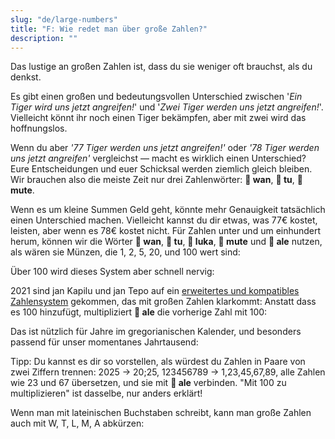 ```yaml
---
slug: "de/large-numbers"
title: "F: Wie redet man über große Zahlen?"
description: ""
---
```



Das lustige an großen Zahlen ist, dass du sie weniger oft brauchst, als du denkst.

Es gibt einen großen und bedeutungsvollen Unterschied zwischen '*Ein Tiger wird uns jetzt angreifen!*' und '*Zwei Tiger werden uns jetzt angreifen!*'. Vielleicht könnt ihr noch einen Tiger bekämpfen, aber mit zwei wird das hoffnungslos.

Wenn du aber *'77 Tiger werden uns jetzt angreifen!'* oder *'78 Tiger werden uns jetzt angreifen'* vergleichst — macht es wirklich einen Unterschied? Eure Entscheidungen und euer Schicksal werden ziemlich gleich bleiben. Wir brauchen also die meiste Zeit nur drei Zahlenwörter: **󱥳 wan**, **󱥮 tu**, **󱤼 mute**.

Wenn es um kleine Summen Geld geht, könnte mehr Genauigkeit tatsächlich einen Unterschied machen. Vielleicht kannst du dir etwas, was 77€ kostet, leisten, aber wenn es 78€ kostet nicht. Für Zahlen unter und um einhundert herum, können wir die Wörter **󱥳 wan**, **󱥮 tu**, **󱤭 luka**, **󱤼 mute** und **󱤄 ale** nutzen, als wären sie Münzen, die 1, 2, 5, 20, und 100 wert sind:

<List>
    <Sentence sl="mute mute mute luka luka luka tu wan" m="78 (= 20 + 20 + 20 + 5 + 5 + 5 + 2 + 1)" />
</List>

Über 100 wird dieses System aber schnell nervig:

<List>
    <Sentence sl="ale ale ale ale ale ale ale ale ale ale ale ale ale ale ale" m="1500 (= 100 + 100 + 100 + ...)" />
</List>

2021 sind jan Kapilu und jan Tepo auf ein [erweitertes und kompatibles Zahlensystem](https://sona.pona.la/wiki/nasin_nanpa_pona) gekommen, das mit großen Zahlen klarkommt: Anstatt dass es 100 hinzufügt, multipliziert **󱤄 ale** die vorherige Zahl mit 100:

<List>
    <Sentence sl="luka luka luka ale" m="1500 (= (5 + 5 + 5) * 100)" />
</List>

Das ist nützlich für Jahre im gregorianischen Kalender, und besonders passend für unser momentanes Jahrtausend:

<List>
    <Sentence sl="mute ale mute luka" m="2025 (= 20 * 100 + 20 + 5)" />
</List>

Tipp: Du kannst es dir so vorstellen, als würdest du Zahlen in Paare von zwei Ziffern trennen: 2025 → 20;25, 123456789 → 1,23,45,67,89, alle Zahlen wie 23 und 67 übersetzen, und sie mit **󱤄 ale** verbinden. "Mit 100 zu multiplizieren" ist dasselbe, nur anders erklärt!

Wenn man mit lateinischen Buchstaben schreibt, kann man große Zahlen auch mit W, T, L, M, A abkürzen:

<List>
    <Sentence sp="󱥫󱥜󱤽󱤭󱤭󱤭󱥮󱥮󱤄󱤼󱤭󱤭󱤭󱥮󱥮󱤡<br />󱥫󱤺󱤽󱤭󱥮󱥮󱤡<br />󱥫󱥤󱤽󱥳󱤡<br />󱤰󱦐󱥨󱥇󱥣󱤍󱦑<br />󱤧󱤖󱥱󱤉󱤰󱦐󱥎󱥄󱥖󱥱󱤟󱤈󱦑<br />" sl="tenpo sike #LLLTTAMLLLTT la, tenpo mun #LTT la, tenpo suno #W la, ma Tosi li kama utala e ma Posuka." m="Am 1. September 1939 hat Deutschland Polen angegriffen." />
</List>
